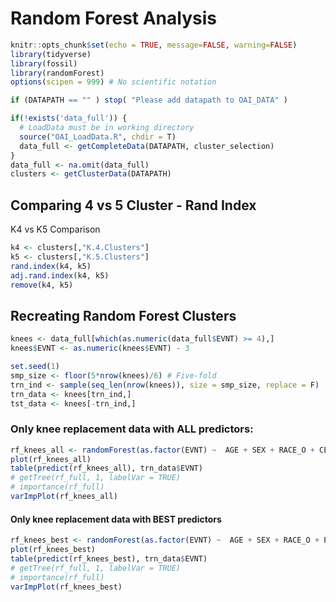 # Random Forest Analysis

```r
knitr::opts_chunk$set(echo = TRUE, message=FALSE, warning=FALSE)
library(tidyverse)
library(fossil)
library(randomForest)
options(scipen = 999) # No scientific notation
```

```r
if (DATAPATH == "" ) stop( "Please add datapath to OAI_DATA" )

if(!exists('data_full')) {
  # LoadData must be in working directory
  source("OAI_LoadData.R", chdir = T) 
  data_full <- getCompleteData(DATAPATH, cluster_selection)
}
data_full <- na.omit(data_full)
clusters <- getClusterData(DATAPATH)
```

## Comparing 4 vs 5 Cluster - Rand Index

K4 vs K5 Comparison

```r
k4 <- clusters[,"K.4.Clusters"]
k5 <- clusters[,"K.5.Clusters"]
rand.index(k4, k5)
adj.rand.index(k4, k5)
remove(k4, k5)
```

## Recreating Random Forest Clusters

```r
knees <- data_full[which(as.numeric(data_full$EVNT) >= 4),]
knees$EVNT <- as.numeric(knees$EVNT) - 3

set.seed(1)
smp_size <- floor(5*nrow(knees)/6) # Five-fold
trn_ind <- sample(seq_len(nrow(knees)), size = smp_size, replace = F)
trn_data <- knees[trn_ind,]
tst_data <- knees[-trn_ind,]
```

### Only knee replacement data with ALL predictors:

```r
rf_knees_all <- randomForest(as.factor(EVNT) ~  AGE + SEX + RACE_O + CEMPLOY_NW + MEDINS + PASE + WOMADL + WOMKP + WOMSTF + BMI + HEIGHT  + WEIGHT + COMORBSCORE + DPRSD + NSAID + NARC + P01OAGRD_Severe + P01OAGRD_Moderate + P01OAGRD_Mild + P01OAGRD_Possible  + P02JBMPCV_NEW_None + P02JBMPCV_NEW_One + EDCV_GradDeg + EDCV_UGDeg + EDCV_HSDeg+ V00WTMAXKG + V00WTMINKG + Surg_Inj_Hist, data=trn_data, proximity=TRUE, localImp = TRUE)
plot(rf_knees_all)
table(predict(rf_knees_all), trn_data$EVNT)
# getTree(rf_full, 1, labelVar = TRUE)
# importance(rf_full)
varImpPlot(rf_knees_all)
```

#### Only knee replacement data with BEST predictors

```r
rf_knees_best <- randomForest(as.factor(EVNT) ~  AGE + SEX + RACE_O + PASE + WOMKP + WOMSTF +  HEIGHT  + WEIGHT + NSAID + P01OAGRD_Severe + P01OAGRD_Moderate + P01OAGRD_Mild + P01OAGRD_Possible  + EDCV_GradDeg + EDCV_UGDeg + EDCV_HSDeg+ V00WTMAXKG + Surg_Inj_Hist, data=trn_data, proximity=TRUE, localImp = TRUE)
plot(rf_knees_best)
table(predict(rf_knees_best), trn_data$EVNT)
# getTree(rf_full, 1, labelVar = TRUE)
# importance(rf_full)
varImpPlot(rf_knees_best)
```